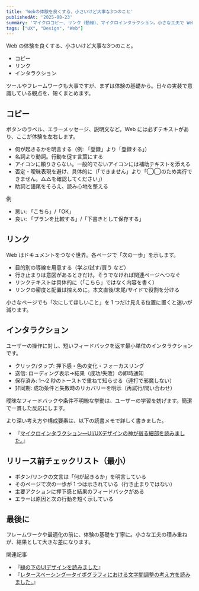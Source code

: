 ```yaml
---
title: 'Webの体験を良くする、小さいけど大事な3つのこと'
publishedAt: '2025-08-23'
summary: 'マイクロコピー、リンク（動線）、マイクロインタラクション。小さな工夫で Web の体験は確実に良くなる。私が日々意識している基本を、自分の言葉でまとめました。'
tags: ["UX", "Design", "Web"]
---
```


Web の体験を良くする、小さいけど大事な3つのこと。

- コピー
- リンク
- インタラクション

ツールやフレームワークも大事ですが、まずは体験の基礎から。日々の実装で意識している観点を、短くまとめます。

## コピー

ボタンのラベル、エラーメッセージ、説明文など。Web には必ずテキストがあり、ここが体験を左右します。

- 何が起きるかを明言する（例: 「登録」より「登録する」）
- 名詞より動詞。行動を促す言葉にする
- アイコンに頼りきらない。一般的でないアイコンには補助テキストを添える
- 否定・曖昧表現を避け、具体的に（「できません」より「◯◯のため実行できません。△△を確認してください」）
- 助詞と語尾をそろえ、読み心地を整える

例

- 悪い: 「こちら」/「OK」
- 良い: 「プランを比較する」/「下書きとして保存する」

## リンク

Web はドキュメントをつなぐ世界。各ページで「次の一歩」を示します。

- 目的別の導線を用意する（学ぶ/試す/買う など）
- 行き止まりは意図があるときだけ。そうでなければ関連ページへつなぐ
- リンクテキストは具体的に（「こちら」ではなく内容を書く）
- リンクの密度と配置は控えめに。本文直後/末尾/サイドで役割を分ける

小さなページでも「次にしてほしいこと」を 1 つだけ見える位置に置くと迷いが減ります。

## インタラクション

ユーザーの操作に対し、短いフィードバックを返す最小単位のインタラクションです。

- クリック/タップ: 押下感・色の変化・フォーカスリング
- 送信: ローディング表示→結果（成功/失敗）の即時通知
- 保存済み: 1〜2 秒のトーストで重ねて知らせる（連打で邪魔しない）
- 非同期: 成功条件と失敗時のリカバリーを明示（再試行/問い合わせ）

曖昧なフィードバックや条件不明瞭な挙動は、ユーザーの学習を妨げます。簡潔で一貫した反応にします。

より深い考え方や構成要素は、以下の読書メモで詳しく書きました。

- 『[マイクロインタラクション—UI/UXデザインの神が宿る細部を読みました。](../micro-interactions-the-god-given-details-of-ui-ux-design/)』

## リリース前チェックリスト（最小）

- ボタン/リンクの文言は「何が起きるか」を明言している
- そのページで次の一歩が 1 つは示されている（行き止まりではない）
- 主要アクションに押下感と結果のフィードバックがある
- エラーは原因と次の行動を短く示している

## 最後に

フレームワークや最適化の前に、体験の基礎を丁寧に。小さな工夫の積み重ねが、結果として大きな差になります。

関連記事

- 『[縁の下のUIデザインを読みました](../en-no-shita-ui-design/)』
- 『[レタースペーシング—タイポグラフィにおける文字間調整の考え方を読みました。](../letter-spacing-the-concept-of-letter-spacing-in-typography/)』

